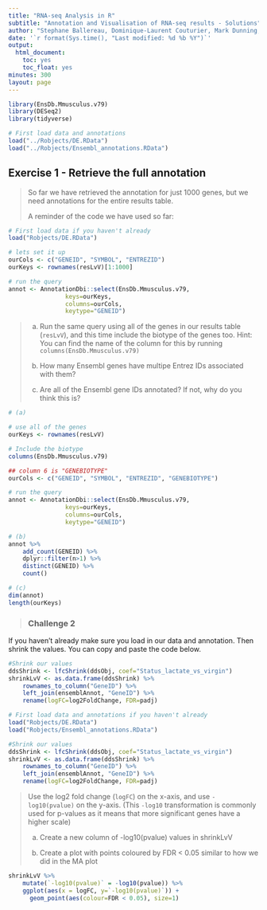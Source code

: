 ```yaml
---
title: "RNA-seq Analysis in R"
subtitle: "Annotation and Visualisation of RNA-seq results - Solutions"
author: "Stephane Ballereau, Dominique-Laurent Couturier, Mark Dunning, Abbi Edwards, Ashley Sawle"
date: '`r format(Sys.time(), "Last modified: %d %b %Y")`'
output:
  html_document:
    toc: yes
    toc_float: yes
minutes: 300
layout: page
---
```


```r
library(EnsDb.Mmusculus.v79)
library(DESeq2)
library(tidyverse)
```

```r
# First load data and annotations
load("../Robjects/DE.RData")
load("../Robjects/Ensembl_annotations.RData")
```

## Exercise 1 - Retrieve the full annotation

> So far we have retrieved the annotation for just 1000 genes, but we need 
> annotations for the entire results table.
>
> A reminder of the code we have used so far:

```r
# First load data if you haven't already
load("Robjects/DE.RData")

# lets set it up
ourCols <- c("GENEID", "SYMBOL", "ENTREZID")
ourKeys <- rownames(resLvV)[1:1000]

# run the query
annot <- AnnotationDbi::select(EnsDb.Mmusculus.v79, 
                keys=ourKeys, 
                columns=ourCols, 
                keytype="GENEID")
```

> (a) Run the same query using all of the genes in our results table (`resLvV`),
> and this time include the biotype of the genes too. Hint: You can find the 
> name of the column for this by running `columns(EnsDb.Mmusculus.v79)`
>
> (b) How many Ensembl genes have multipe Entrez IDs associated with them?
>
> (c) Are all of the Ensembl gene IDs annotated? If not, why do you think this 
> is?

```r

# (a)

# use all of the genes
ourKeys <- rownames(resLvV)

# Include the biotype
columns(EnsDb.Mmusculus.v79)

## column 6 is "GENEBIOTYPE"
ourCols <- c("GENEID", "SYMBOL", "ENTREZID", "GENEBIOTYPE")

# run the query
annot <- AnnotationDbi::select(EnsDb.Mmusculus.v79, 
                keys=ourKeys, 
                columns=ourCols,
                keytype="GENEID")

# (b)
annot %>%  
    add_count(GENEID) %>%  
    dplyr::filter(n>1) %>% 
    distinct(GENEID) %>%
    count()

# (c)
dim(annot)
length(ourKeys)
```

> ### Challenge 2 {.challenge}

If you haven't already make sure you load in our data and annotation. Then shrink the values. You can copy and paste the code below.

```r
#Shrink our values
ddsShrink <- lfcShrink(ddsObj, coef="Status_lactate_vs_virgin")
shrinkLvV <- as.data.frame(ddsShrink) %>%
    rownames_to_column("GeneID") %>% 
    left_join(ensemblAnnot, "GeneID") %>% 
    rename(logFC=log2FoldChange, FDR=padj)
```

```r
# First load data and annotations if you haven't already
load("Robjects/DE.RData")
load("Robjects/Ensembl_annotations.RData")

#Shrink our values
ddsShrink <- lfcShrink(ddsObj, coef="Status_lactate_vs_virgin")
shrinkLvV <- as.data.frame(ddsShrink) %>%
    rownames_to_column("GeneID") %>% 
    left_join(ensemblAnnot, "GeneID") %>% 
    rename(logFC=log2FoldChange, FDR=padj)
```

> Use the log2 fold change (`logFC`) on the x-axis, and use `-log10(pvalue)` on the y-axis.
> (This `-log10` transformation is commonly used for p-values as it means that more
> significant genes have a higher scale) 
>
> (a) Create a new column of -log10(pvalue) values in shrinkLvV
>
> (b) Create a plot with points coloured by FDR < 0.05 similar to how we did in the MA plot


```r
shrinkLvV %>% 
    mutate(`-log10(pvalue)` = -log10(pvalue)) %>% 
    ggplot(aes(x = logFC, y=`-log10(pvalue)`)) + 
      geom_point(aes(colour=FDR < 0.05), size=1)
```


